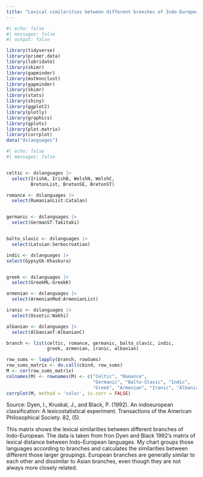 ```yaml
---
title: "Lexical similarities between different branches of Indo-European"
---
```

```r
#| echo: false
#| messages: false
#| output: false

library(tidyverse)
library(primer.data)
library(lubridate)
library(skimr)
library(gapminder)
library(mstknnclust)
library(gapminder)
library(skimr)
library(stats)
library(shiny)
library(ggplot2)
library(plotly)
library(graphics)
library(gplots)
library(plot.matrix)
library(corrplot)
data("dslanguages")
```


```r
#| echo: false
#| messages: false


celtic <- dslanguages |>
  select(IrishA, IrishB, WelshN, WelshC, 
         BretonList, BretonSE, BretonST)

romance <- dslanguages |>
  select(RumanianList:Catalan)


germanic <- dslanguages |>
  select(GermanST:Takitaki)


balto_slavic <- dslanguages |>
  select(Latvian:Serbocroatian)

indic <- dslanguages |>
select(GypsyGk:Khaskura)


greek <- dslanguages |>
  select(GreekML:GreekK)

armenian <- dslanguages |>
  select(ArmenianMod:ArmenianList)

iranic <- dslanguages |>
  select(Ossetic:Wakhi)

albanian <- dslanguages |>
  select(AlbanianT:AlbanianC)

branch <- list(celtic, romance, germanic, balto_slavic, indic,
               greek, armenian, iranic, albanian)

row_sums <- lapply(branch, rowSums)
row_sums_matrix <- do.call(cbind, row_sums)
M <- cor(row_sums_matrix)
colnames(M) <- rownames(M) <- c("Celtic", "Romance", 
                                "Germanic", "Balto-Slavic", "Indic",
                                "Greek", "Armenian", "Iranic", "Albanian")
corrplot(M, method = 'color', is.corr = FALSE)


```
Source: Dyen, I., Kruskal, J., and Black, P. (1992). An indoeuropean classification: A lexicostatistical experiment. Transactions of the American Philosophical Society. 82, (5).


This matrix shows the lexical similarities between different branches of Indo-European. The data is taken from fron Dyen and Black 1992's matrix of lexical distance between Indo-European languages.  My chart groups those languages according to branches and calculates the similarities between different those larger groupings. European branches are generally similar to each other and dissimilar to Asian branches, even though they are not always more closely related.